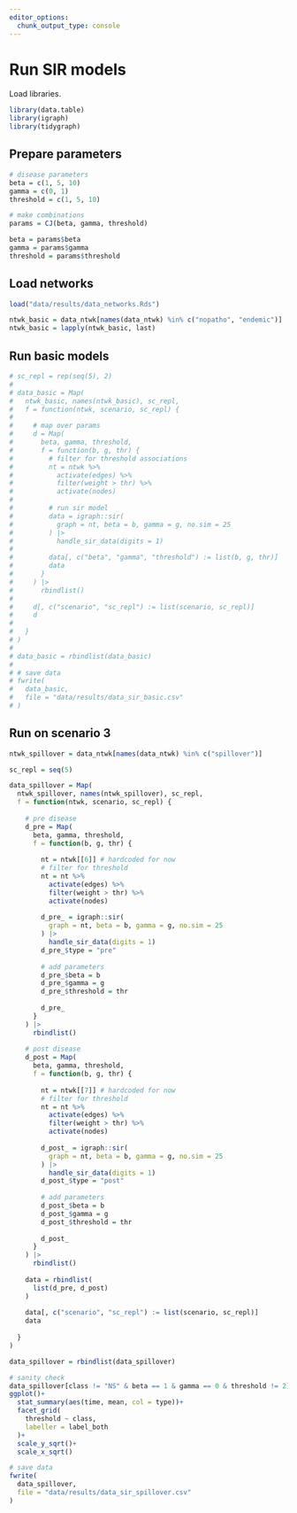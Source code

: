 ```yaml
---
editor_options: 
  chunk_output_type: console
---
```


# Run SIR models

Load libraries.

```r
library(data.table)
library(igraph)
library(tidygraph)
```

## Prepare parameters

```r
# disease parameters
beta = c(1, 5, 10)
gamma = c(0, 1)
threshold = c(1, 5, 10)

# make combinations
params = CJ(beta, gamma, threshold)

beta = params$beta
gamma = params$gamma
threshold = params$threshold
```

## Load networks

```r
load("data/results/data_networks.Rds")
```

```r
ntwk_basic = data_ntwk[names(data_ntwk) %in% c("nopatho", "endemic")]
ntwk_basic = lapply(ntwk_basic, last)
```

## Run basic models

```r
# sc_repl = rep(seq(5), 2)
# 
# data_basic = Map(
#   ntwk_basic, names(ntwk_basic), sc_repl,
#   f = function(ntwk, scenario, sc_repl) {
#     
#     # map over params
#     d = Map(
#       beta, gamma, threshold,
#       f = function(b, g, thr) {
#         # filter for threshold associations
#         nt = ntwk %>% 
#           activate(edges) %>% 
#           filter(weight > thr) %>% 
#           activate(nodes)
#         
#         # run sir model
#         data = igraph::sir(
#           graph = nt, beta = b, gamma = g, no.sim = 25
#         ) |>
#           handle_sir_data(digits = 1)
#         
#         data[, c("beta", "gamma", "threshold") := list(b, g, thr)]
#         data
#       }
#     ) |>
#       rbindlist()
#     
#     d[, c("scenario", "sc_repl") := list(scenario, sc_repl)]
#     d
#     
#   }
# )
# 
# data_basic = rbindlist(data_basic)
# 
# # save data
# fwrite(
#   data_basic,
#   file = "data/results/data_sir_basic.csv"
# )
```

## Run on scenario 3

```r
ntwk_spillover = data_ntwk[names(data_ntwk) %in% c("spillover")]

sc_repl = seq(5)

data_spillover = Map(
  ntwk_spillover, names(ntwk_spillover), sc_repl,
  f = function(ntwk, scenario, sc_repl) {
    
    # pre disease
    d_pre = Map(
      beta, gamma, threshold,
      f = function(b, g, thr) {
        
        nt = ntwk[[6]] # hardcoded for now
        # filter for threshold
        nt = nt %>% 
          activate(edges) %>% 
          filter(weight > thr) %>% 
          activate(nodes)
        
        d_pre_ = igraph::sir(
          graph = nt, beta = b, gamma = g, no.sim = 25
        ) |>
          handle_sir_data(digits = 1)
        d_pre_$type = "pre"
        
        # add parameters
        d_pre_$beta = b
        d_pre_$gamma = g
        d_pre_$threshold = thr
        
        d_pre_
      }
    ) |>
      rbindlist()
    
    # post disease
    d_post = Map(
      beta, gamma, threshold,
      f = function(b, g, thr) {
        
        nt = ntwk[[7]] # hardcoded for now
        # filter for threshold
        nt = nt %>% 
          activate(edges) %>% 
          filter(weight > thr) %>% 
          activate(nodes)
        
        d_post_ = igraph::sir(
          graph = nt, beta = b, gamma = g, no.sim = 25
        ) |>
          handle_sir_data(digits = 1)
        d_post_$type = "post"
        
        # add parameters
        d_post_$beta = b
        d_post_$gamma = g
        d_post_$threshold = thr
        
        d_post_
      }
    ) |>
      rbindlist()
    
    data = rbindlist(
      list(d_pre, d_post)
    )
    
    data[, c("scenario", "sc_repl") := list(scenario, sc_repl)]
    data
    
  }
)

data_spillover = rbindlist(data_spillover)
```

```r
# sanity check
data_spillover[class != "NS" & beta == 1 & gamma == 0 & threshold != 2] %>% 
ggplot()+
  stat_summary(aes(time, mean, col = type))+
  facet_grid(
    threshold ~ class,
    labeller = label_both
  )+
  scale_y_sqrt()+
  scale_x_sqrt()
```


```r
# save data
fwrite(
  data_spillover,
  file = "data/results/data_sir_spillover.csv"
)
```

